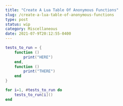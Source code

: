 ```yaml
---
title: "Create A Lua Table Of Anonymous Functions"
slug: /create-a-lua-table-of-anonymous-functions
type: post
status: wip
category: Miscellaneous
date: 2021-07-9T20:12:55-0400
---
```



```lua
tests_to_run = {
    function ()
        print("HERE")
    end,
    function ()
        print("THERE")
    end
}

for i=1, #tests_to_run do
    tests_to_run[i]()
end
```


